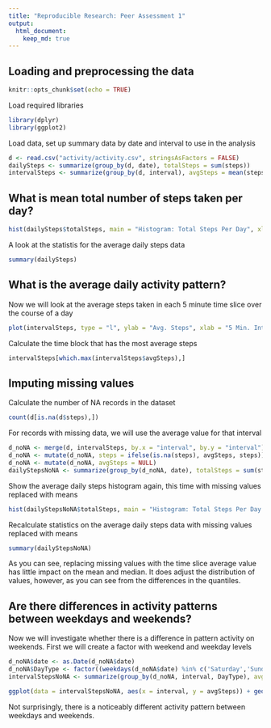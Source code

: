 ---
title: "Reproducible Research: Peer Assessment 1"
output: 
  html_document:
    keep_md: true
---


## Loading and preprocessing the data

```{r setup, include=FALSE}
knitr::opts_chunk$set(echo = TRUE)
```

Load required libraries
```{r load libraries}
library(dplyr)
library(ggplot2)
```

Load data, set up summary data by date and interval to use in the analysis
```{r load and preprocess data}
d <- read.csv("activity/activity.csv", stringsAsFactors = FALSE)
dailySteps <- summarize(group_by(d, date), totalSteps = sum(steps))
intervalSteps <- summarize(group_by(d, interval), avgSteps = mean(steps, na.rm = TRUE))
```

## What is mean total number of steps taken per day?

```{r daily_steps_histogram}
hist(dailySteps$totalSteps, main = "Histogram: Total Steps Per Day", xlab = "Steps")
```

A look at the statistis for the average daily steps data
```{r calculate mean and median for daily steps}
summary(dailySteps)
```


## What is the average daily activity pattern?

Now we will look at the average steps taken in each 5 minute time slice over the course of a day
```{r plot_avg_steps_taken_for_each_interval}
plot(intervalSteps, type = "l", ylab = "Avg. Steps", xlab = "5 Min. Intervals from Midnight", main = "Average Steps per 5 Minute time block per Day")
```

Calculate the time block that has the most average steps
```{r calculate which 5 min interval has the most average steps}
intervalSteps[which.max(intervalSteps$avgSteps),]
```

## Imputing missing values

Calculate the number of NA records in the dataset
```{r calculate and report total number of NA records}
count(d[is.na(d$steps),])
```

For records with missing data, we will use the average value for that interval
```{r create a new dataset with the NA values replaced by the interval mean}
d_noNA <- merge(d, intervalSteps, by.x = "interval", by.y = "interval")
d_noNA <- mutate(d_noNA, steps = ifelse(is.na(steps), avgSteps, steps))
d_noNA <- mutate(d_noNA, avgSteps = NULL)
dailyStepsNoNA <- summarize(group_by(d_noNA, date), totalSteps = sum(steps))
```

Show the average daily steps histogram again, this time with missing values replaced with means
```{r daily_steps_with_NA_replace_histogram}
hist(dailyStepsNoNA$totalSteps, main = "Histogram: Total Steps Per Day with missing values replaced", xlab = "Steps")
```

Recalculate statistics on the average daily steps data with missing values replaced with means
```{r calculate mean and median for daily steps with NA replaced}
summary(dailyStepsNoNA)
```

As you can see, replacing missing values with the time slice average value has little impact on the mean and median.
It does adjust the distribution of values, however, as you can see from the differences in the quantiles.



## Are there differences in activity patterns between weekdays and weekends?


Now we will investigate whether there is a difference in pattern activity on weekends.
First we will create a factor with weekend and weekday levels

```{r add weekday/weekend factor}
d_noNA$date <- as.Date(d_noNA$date)
d_noNA$DayType <- factor((weekdays(d_noNA$date) %in% c('Saturday','Sunday')), levels = c(TRUE,FALSE), labels= c('weekend','weekday'))
intervalStepsNoNA <- summarize(group_by(d_noNA, interval, DayType), avgSteps = mean(steps))
```

```{r plot_weekday_vs_weekend_activity}
ggplot(data = intervalStepsNoNA, aes(x = interval, y = avgSteps)) + geom_line() + facet_wrap(~ DayType, ncol = 1) + ylab("Avg. Steps") + xlab("5 Min Intervals from Midnight")
```

Not surprisingly, there is a noticeably different activity pattern between weekdays and weekends.